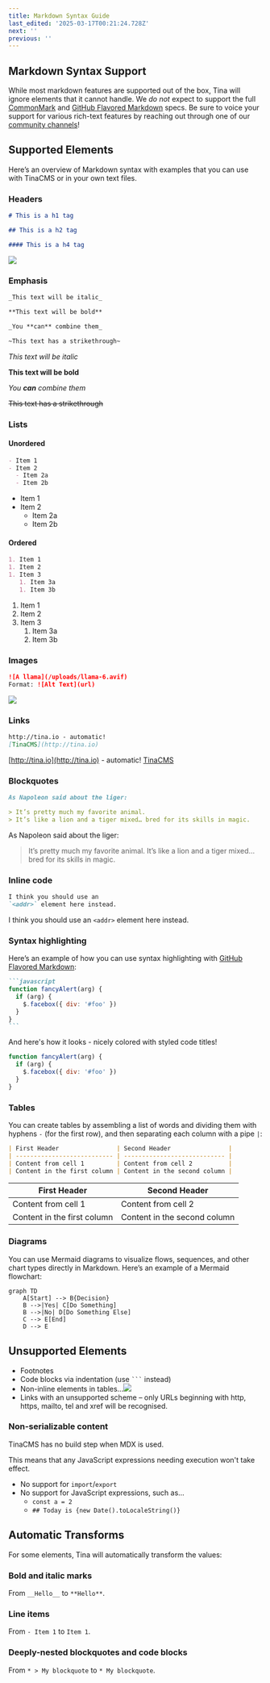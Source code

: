 ```yaml
---
title: Markdown Syntax Guide
last_edited: '2025-03-17T00:21:24.728Z'
next: ''
previous: ''
---
```


## Markdown Syntax Support

While most markdown features are supported out of the box, Tina will ignore elements that it cannot handle. We *do not* expect to support the full [CommonMark](https://commonmark.org/) and
[GitHub Flavored Markdown](https://github.github.com/gfm/) specs. Be sure to voice your support for various rich-text features by reaching out through one of our [community channels](/community/)!

## Supported Elements

Here’s an overview of Markdown syntax with examples that you can use with TinaCMS or in your own text files.

### Headers

```markdown
# This is a h1 tag

## This is a h2 tag

#### This is a h4 tag
```

![](/img/docs/reference/SCR-20250317-jhsd.png)

### Emphasis

```markdown
_This text will be italic_

**This text will be bold**

_You **can** combine them_

~This text has a strikethrough~
```

*This text will be italic*

**This text will be bold**

*You **can** combine them*

~~This text has a strikethrough~~

### Lists

#### Unordered

```markdown
- Item 1
- Item 2
  - Item 2a
  - Item 2b
```

* Item 1
* Item 2
  * Item 2a
  * Item 2b

#### Ordered

```markdown
1. Item 1
1. Item 2
1. Item 3
   1. Item 3a
   1. Item 3b
```

1. Item 1
2. Item 2
3. Item 3
   1. Item 3a
   2. Item 3b

### Images

```markdown
![A llama](/uploads/llama-6.avif)
Format: ![Alt Text](url)
```

![](/img/BettyWithLlama.png)

### Links

```markdown
http://tina.io - automatic!
[TinaCMS](http://tina.io)
```

[http://tina.io](http://tina.io) - automatic!
[TinaCMS](http://tina.io)

### Blockquotes

```markdown
As Napoleon said about the liger:

> It’s pretty much my favorite animal.
> It’s like a lion and a tiger mixed… bred for its skills in magic.
```

As Napoleon said about the liger:

> It’s pretty much my favorite animal.
> It’s like a lion and a tiger mixed… bred for its skills in magic.

### Inline code

```markdown
I think you should use an
`<addr>` element here instead.
```

I think you should use an
`<addr>` element here instead.

### Syntax highlighting

Here’s an example of how you can use syntax highlighting with [GitHub Flavored Markdown](https://help.github.com/articles/basic-writing-and-formatting-syntax/):

````markdown
```javascript
function fancyAlert(arg) {
  if (arg) {
    $.facebox({ div: '#foo' })
  }
}
```
````

And here's how it looks - nicely colored with styled code titles!

```javascript
function fancyAlert(arg) {
  if (arg) {
    $.facebox({ div: '#foo' })
  }
}
```

### Tables

You can create tables by assembling a list of words and dividing them with hyphens `-` (for the first row), and then separating each column with a pipe `|`:

```markdown
| First Header                | Second Header                |
| --------------------------- | ---------------------------- |
| Content from cell 1         | Content from cell 2          |
| Content in the first column | Content in the second column |
```

| First Header                | Second Header                |
| --------------------------- | ---------------------------- |
| Content from cell 1         | Content from cell 2          |
| Content in the first column | Content in the second column |

### Diagrams

You can use Mermaid diagrams to visualize flows, sequences, and other chart types directly in Markdown. Here’s an example of a Mermaid flowchart:

```mermaid
graph TD
    A[Start] --> B{Decision}
    B -->|Yes| C[Do Something]
    B -->|No| D[Do Something Else]
    C --> E[End]
    D --> E
```

## Unsupported Elements

* Footnotes
* Code blocks via indentation (use ` ``` ` instead)
* Non-inline elements in tables...![](/img/docs/rich-text/cells-1.png)
* Links with an unsupported scheme – only URLs beginning with http, https, mailto, tel and xref will be recognised.

### Non-serializable content

TinaCMS has no build step when MDX is used.

This means that any JavaScript expressions needing execution won't take effect.

* No support for `import`/`export`
* No support for JavaScript expressions, such as...
  * `const a = 2`
  * `## Today is {new Date().toLocaleString()}`

## Automatic Transforms

For some elements, Tina will automatically transform the values:

### Bold and italic marks

From `__Hello__` to `**Hello**`.

### Line items

From `- Item 1` to `Item 1`.

### Deeply-nested blockquotes and code blocks

From `* > My blockquote` to `* My blockquote`.

###
